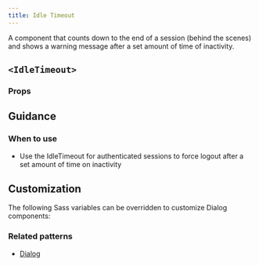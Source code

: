 ```yaml
---
title: Idle Timeout
---
```


A component that counts down to the end of a session (behind the scenes) and shows a warning message after a set amount of time of inactivity.

## `<IdleTimeout>`

<StorybookExample
  componentName="idleTimeout"
  sourceFilePath="components/IdleTimeout/IdleTimeout.tsx"
  storyId="components-idle-timeout--default"
  minHeight={350}
/>

### Props

<PropTable componentName="IdleTimeout" />

## Guidance

### When to use

- Use the IdleTimeout for authenticated sessions to force logout after a set amount of time on inactivity

## Customization

The following Sass variables can be overridden to customize Dialog components:

<ComponentThemeOptions
  theme="core"
  componentname="dialog"
/>

### Related patterns

- [Dialog](/components/dialog/)
